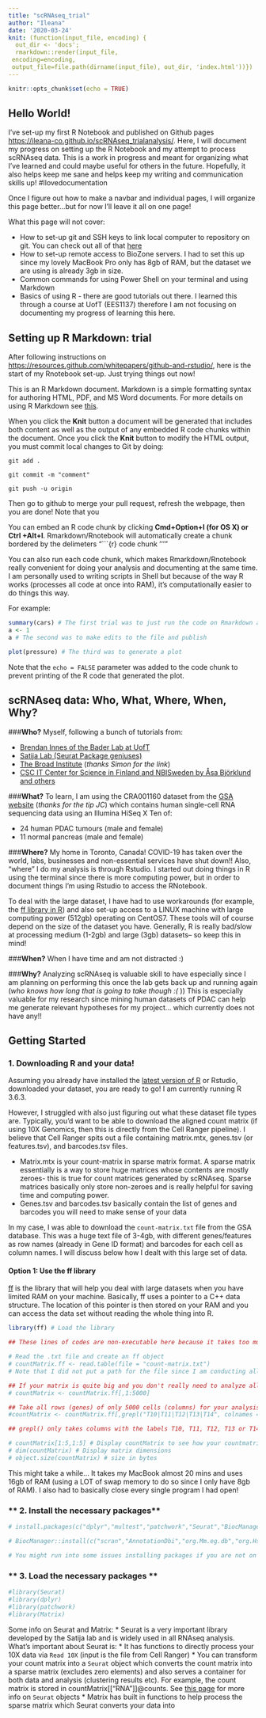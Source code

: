 ```yaml
---
title: "scRNAseq_trial"
author: "Ileana"
date: '2020-03-24'
knit: (function(input_file, encoding) {
  out_dir <- 'docs';
  rmarkdown::render(input_file,
 encoding=encoding,
 output_file=file.path(dirname(input_file), out_dir, 'index.html'))})
---
```


```r
knitr::opts_chunk$set(echo = TRUE)
```
## Hello World!

I've set-up my first R Notebook and published on Github pages <https://ileana-co.github.io/scRNAseq_trialanalysis/>. Here, I will document my progress on setting up the R Notebook and my attempt to process scRNAseq data. This is a work in progress and meant for organizing what I've learned and could maybe useful for others in the future. Hopefully, it also helps keep me sane and helps keep my writing and communication skills up! #Ilovedocumentation 

Once I figure out how to make a navbar and individual pages, I will organize this page better...but for now I'll leave it all on one page! 

What this page will not cover:

*   How to set-up git and SSH keys to link local computer to repository on git. You can check out all of that [here](https://help.github.com/en/github/getting-started-with-github)
*   How to set-up remote access to BioZone servers. I had to set this up since my lovely MacBook Pro only has 8gb of RAM, but the dataset we are using is already 3gb in size.
*   Common commands for using Power Shell on your terminal and using Markdown 
*   Basics of using R - there are good tutorials out there. I learned this through a course at UofT (EES1137) therefore I am not focusing on documenting my progress of learning this here.

## Setting up R Markdown: trial

After following instructions on <https://resources.github.com/whitepapers/github-and-rstudio/>, here is the start of my Rnotebook set-up. Just trying things out now!

This is an R Markdown document. Markdown is a simple formatting syntax for authoring HTML, PDF, and MS Word documents. For more details on using R Markdown see [this](http://rmarkdown.rstudio.com).

When you click the **Knit** button a document will be generated that includes both content as well as the output of any embedded R code chunks within the document. Once you click the **Knit** button to modify the HTML output, you must commit local changes to Git by doing:

```
git add .

git commit -m "comment"

git push -u origin
```

Then go to github to merge your pull request, refresh the webpage, then you are done! Note that you 

You can embed an R code chunk by clicking **Cmd+Option+I (for OS X) or Ctrl +Alt+I**. Rmarkdown/Rnotebook will automatically create a chunk bordered by the delimeters "```{r} code chunk '''"

You can also run each code chunk, which makes Rmarkdown/Rnotebook really convenient for doing your analysis and documenting at the same time. I am personally used to writing scripts in Shell but because of the way R works (processes all code at once into RAM), it's computationally easier to do things this way.

For example:

```r
summary(cars) # The first trial was to just run the code on Rmarkdown and publish
a <- 1
a # The second was to make edits to the file and publish
```

```r
plot(pressure) # The third was to generate a plot 
```

Note that the `echo = FALSE` parameter was added to the code chunk to prevent printing of the R code that generated the plot.

## scRNAseq data: Who, What, Where, When, Why?

###**Who?** 
Myself, following a bunch of tutorials from:

*   [Brendan Innes of the Bader Lab at UofT](https://github.com/BaderLab/scRNAseqWorkflow)
*   [Satija Lab (Seurat Package geniuses)](https://satijalab.org/seurat/v3.1/pbmc3k_tutorial.html)
*   [The Broad Institute](https://broadinstitute.github.io/2019_scWorkshop/data-wrangling-scrnaseq.html#filtering-low-quality-cells) (*thanks Simon for the link*)
*   [CSC IT Center for Science in Finland and NBISweden by Åsa Björklund and others](https://nbisweden.github.io/excelerate-scRNAseq/session-qc/Quality_control.html)


###**What?** 
To learn, I am using the CRA001160 dataset from the [GSA website](https://bigd.big.ac.cn/search?dbId=gsa&q=CRA001160) (*thanks for the tip JC*) which contains human single-cell RNA sequencing data using an Illumina HiSeq X Ten of:

*   24 human PDAC tumours (male and female)
*   11 normal pancreas (male and female)

###**Where?** 
My home in Toronto, Canada! COVID-19 has taken over the world, labs, businesses and non-essential services have shut down!! Also, "where" I do my analysis is through Rstudio. I started out doing things in R using the terminal since there is more computing power, but in order to document things I'm using Rstudio to access the RNotebook. 

To deal with the large dataset, I have had to use workarounds (for example, the [ff library in R](https://rstudio-pubs-static.s3.amazonaws.com/72295_692737b667614d369bd87cb0f51c9a4b.html)) and  also set-up access to a LINUX machine with large computing power (512gb) operating on CentOS7. These tools will of course depend on the size of the dataset you have. Generally, R is really bad/slow at processing medium (1-2gb) and large (3gb) datasets-- so keep this in mind!

###**When?** 
When I have time and am not distracted :)

###**Why?** 
Analyzing scRNAseq is valuable skill to have especially since I am planning on performing this once the lab gets back up and running again (*who knows how long that is going to take though :( *)) This is especially valuable for my research since mining human datasets of PDAC can help me generate relevant hypotheses for my project... which currently does not have any!!

## Getting Started

### **1. Downloading R and your data!**

Assuming you already have installed the [latest version of R](https://www.r-project.org) or Rstudio, downloaded your dataset, you are ready to go! I am currently running R 3.6.3. 

However, I struggled with also just figuring out what these dataset file types are. Typically, you'd want to be able to download the aligned count matrix (if using 10X Genomics, then this is directly from the Cell Ranger pipeline). I believe that Cell Ranger spits out a file containing matrix.mtx, genes.tsv (or features.tsv), and barcodes.tsv files. 

*   Matrix.mtx is your count-matrix in sparse matrix format. A sparse matrix essentially is a way to store huge matrices whose contents are mostly zeroes- this is true for count matrices generated by scRNAseq. Sparse matrices basically only store non-zeroes and is really helpful for saving time and computing power. 
*   Genes.tsv and barcodes.tsv basically contain the list of genes and barcodes you will need to make sense of your data

In my case, I was able to download the `count-matrix.txt` file from the GSA database. This was a huge text file of 3-4gb, with different genes/features as row names (already in Gene ID format) and barcodes for each cell as column names. I will discuss below how I dealt with this large set of data.

#### Option 1: Use the ff library 
[ff](https://rstudio-pubs-static.s3.amazonaws.com/72295_692737b667614d369bd87cb0f51c9a4b.html) is the library that will help you deal with large datasets when you have limited RAM on your machine. Basically, ff uses a pointer to a C++ data structure. The location of this pointer is then stored on your RAM and you can access the data set without reading the whole thing into R.

```r

library(ff) # Load the library

## These lines of codes are non-executable here because it takes too much computing power. I have executed these elsewhere

# Read the .txt file and create an ff object
# countMatrix.ff <- read.table(file = "count-matrix.txt") 
# Note that I did not put a path for the file since I am conducting all of this in my current directory. If you are conducting it in another directory you would put (file = "~/ileana/...directory"), for example.

## If your matrix is quite big and you don't really need to analyze all the cells then you can subset your matrix. This makes life much easier. 
# countMatrix <- countMatrix.ff[,1:5000] 

## Take all rows (genes) of only 5000 cells (columns) for your analysis, for example OR use grepl to select certain columns of cells if they are named. 
#countMatrix <- countMatrix.ff[,grepl("T10|T11|T12|T13|T14", colnames = TRUE)] 

## grepl() only takes columns with the labels T10, T11, T12, T13 or T14, effectively subsetting the data. Not sure if this is the best strategy as if I say grepl("T1") then it takes any column with T1 so even T11,T12,T13... but I will stick with this for now

# countMatrix[1:5,1:5] # Display countMatrix to see how your countmatrix looks like
# dim(countMatrix) # Display matrix dimensions
# object.size(countMatrix) # size in bytes


```

This might take a while... It takes my MacBook almost 20 mins and uses 16gb of RAM (using a LOT of swap memory to do so since I only have 8gb of RAM). I also had to basically close every single program I had open! 


### ** 2. Install the necessary packages**
```r

# install.packages(c("dplyr","multest","patchwork","Seurat","BiocManager","devtools","Matrix", "ff"))

# BiocManager::install(c("scran","AnnotationDbi","org.Mm.eg.db","org.Hs.eg.db")) # org.Mm for mouse and org.Hs for human

# You might run into some issues installing packages if you are not on the latest version of R. It is best to update R before starting anything!

```

### ** 3. Load the necessary packages **
```r

#library(Seurat)
#library(dplyr)
#library(patchwork)
#library(Matrix)

```

Some info on Seurat and Matrix:
*   Seurat is a very important library developed by the Satija lab and is widely used in all RNAseq analysis. What's important about Seurat is:
  *   It has functions to directly process your 10X data via `Read 10X` (input is the file from Cell Ranger)
  *   You can transform your count matrix into a `Seurat` object which converts the count matrix into a sparse matrix (excludes zero elements) and also serves a container for both data and analysis (clustering results etc). For example, the count matrix is stored in countMatrix[["RNA"]]@counts. See [this page](https://github.com/satijalab/seurat/wiki) for more info on `Seurat` objects
*   Matrix has built in functions to help process the sparse matrix which Seurat converts your data into


